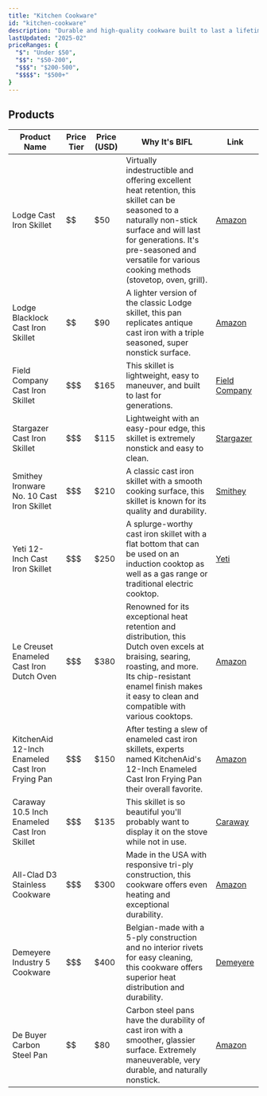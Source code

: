 ```yaml
---
title: "Kitchen Cookware"
id: "kitchen-cookware"
description: "Durable and high-quality cookware built to last a lifetime."
lastUpdated: "2025-02"
priceRanges: {
  "$": "Under $50",
  "$$": "$50-200",
  "$$$": "$200-500",
  "$$$$": "$500+"
}
---
```


## Products

| Product Name | Price Tier | Price (USD) | Why It's BIFL | Link |
|--------------|------------|-------------|---------------|------|
| Lodge Cast Iron Skillet | $$ | $50 | Virtually indestructible and offering excellent heat retention, this skillet can be seasoned to a naturally non-stick surface and will last for generations. It's pre-seasoned and versatile for various cooking methods (stovetop, oven, grill). | [Amazon](https://www.amazon.com/dp/B00006JSUA) |
| Lodge Blacklock Cast Iron Skillet | $$ | $90 | A lighter version of the classic Lodge skillet, this pan replicates antique cast iron with a triple seasoned, super nonstick surface. | [Amazon](https://www.amazon.com/dp/B07Z5J4RNJ) |
| Field Company Cast Iron Skillet | $$$ | $165 | This skillet is lightweight, easy to maneuver, and built to last for generations. | [Field Company](https://fieldcompany.com/products/field-skillet) |
| Stargazer Cast Iron Skillet | $$$ | $115 | Lightweight with an easy-pour edge, this skillet is extremely nonstick and easy to clean. | [Stargazer](https://stargazercastiron.com/) |
| Smithey Ironware No. 10 Cast Iron Skillet | $$$ | $210 | A classic cast iron skillet with a smooth cooking surface, this skillet is known for its quality and durability. | [Smithey](https://smithey.com/products/no-10-cast-iron-skillet) |
| Yeti 12-Inch Cast Iron Skillet | $$$ | $250 | A splurge-worthy cast iron skillet with a flat bottom that can be used on an induction cooktop as well as a gas range or traditional electric cooktop. | [Yeti](https://www.yeti.com/) |
| Le Creuset Enameled Cast Iron Dutch Oven | $$$ | $380 | Renowned for its exceptional heat retention and distribution, this Dutch oven excels at braising, searing, roasting, and more. Its chip-resistant enamel finish makes it easy to clean and compatible with various cooktops. | [Amazon](https://www.amazon.com/dp/B00008GKDQ) |
| KitchenAid 12-Inch Enameled Cast Iron Frying Pan | $$$ | $150 | After testing a slew of enameled cast iron skillets, experts named KitchenAid's 12-Inch Enameled Cast Iron Frying Pan their overall favorite. | [Amazon](https://www.amazon.com/dp/B07YX5N9W6) |
| Caraway 10.5 Inch Enameled Cast Iron Skillet | $$$ | $135 | This skillet is so beautiful you'll probably want to display it on the stove while not in use. | [Caraway](https://www.carawayhome.com/products/mini-duo) |
| All-Clad D3 Stainless Cookware | $$$ | $300 | Made in the USA with responsive tri-ply construction, this cookware offers even heating and exceptional durability. | [Amazon](https://www.amazon.com/dp/B005H8KD6I) |
| Demeyere Industry 5 Cookware | $$$ | $400 | Belgian-made with a 5-ply construction and no interior rivets for easy cleaning, this cookware offers superior heat distribution and durability. | [Demeyere](https://www.surlatable.com/demeyere-industry5/) |
| De Buyer Carbon Steel Pan | $$ | $80 | Carbon steel pans have the durability of cast iron with a smoother, glassier surface. Extremely maneuverable, very durable, and naturally nonstick. | [Amazon](https://www.amazon.com/dp/B00462QP1G) |
